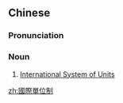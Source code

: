 ==Chinese==
{{zh-forms|s=国际单位制|type=2111}}

===Pronunciation===
{{zh-pron
|m=guójì dānwèi zhì
|cat=n
}}

===Noun===
{{zh-noun}}

# {{lb|zh|physics}} [[International System of Units]]

[[zh:國際單位制]]